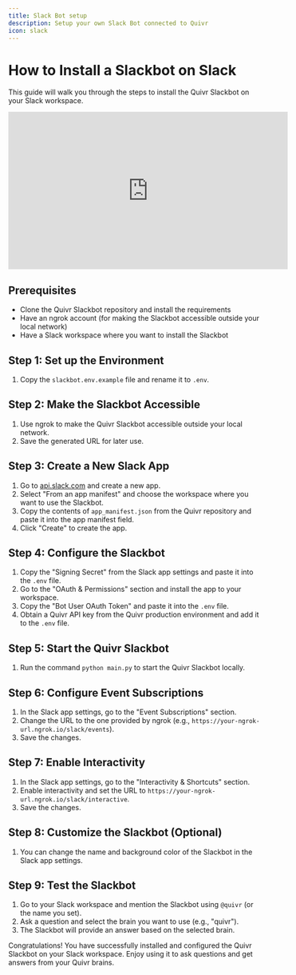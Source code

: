 ```yaml
---
title: Slack Bot setup
description: Setup your own Slack Bot connected to Quivr
icon: slack
---
```


# How to Install a Slackbot on Slack

This guide will walk you through the steps to install the Quivr Slackbot on your Slack workspace.


<iframe width="560" height="315" src="https://www.youtube.com/embed/1yMe21vIl9E?si=OdmWw9vcqyGqs0KI" title="YouTube video player" frameborder="0" allow="accelerometer; autoplay; clipboard-write; encrypted-media; gyroscope; picture-in-picture; web-share" referrerpolicy="strict-origin-when-cross-origin" allowfullscreen></iframe>

## Prerequisites

- Clone the Quivr Slackbot repository and install the requirements
- Have an ngrok account (for making the Slackbot accessible outside your local network)
- Have a Slack workspace where you want to install the Slackbot

## Step 1: Set up the Environment

1. Copy the `slackbot.env.example` file and rename it to `.env`.

## Step 2: Make the Slackbot Accessible

1. Use ngrok to make the Quivr Slackbot accessible outside your local network.
2. Save the generated URL for later use.

## Step 3: Create a New Slack App

1. Go to [api.slack.com](https://api.slack.com/) and create a new app.
2. Select "From an app manifest" and choose the workspace where you want to use the Slackbot.
3. Copy the contents of `app_manifest.json` from the Quivr repository and paste it into the app manifest field.
4. Click "Create" to create the app.

## Step 4: Configure the Slackbot

1. Copy the "Signing Secret" from the Slack app settings and paste it into the `.env` file.
2. Go to the "OAuth & Permissions" section and install the app to your workspace.
3. Copy the "Bot User OAuth Token" and paste it into the `.env` file.
4. Obtain a Quivr API key from the Quivr production environment and add it to the `.env` file.

## Step 5: Start the Quivr Slackbot

1. Run the command `python main.py` to start the Quivr Slackbot locally.

## Step 6: Configure Event Subscriptions

1. In the Slack app settings, go to the "Event Subscriptions" section.
2. Change the URL to the one provided by ngrok (e.g., `https://your-ngrok-url.ngrok.io/slack/events`).
3. Save the changes.

## Step 7: Enable Interactivity

1. In the Slack app settings, go to the "Interactivity & Shortcuts" section.
2. Enable interactivity and set the URL to `https://your-ngrok-url.ngrok.io/slack/interactive`.
3. Save the changes.

## Step 8: Customize the Slackbot (Optional)

1. You can change the name and background color of the Slackbot in the Slack app settings.

## Step 9: Test the Slackbot

1. Go to your Slack workspace and mention the Slackbot using `@quivr` (or the name you set).
2. Ask a question and select the brain you want to use (e.g., "quivr").
3. The Slackbot will provide an answer based on the selected brain.

Congratulations! You have successfully installed and configured the Quivr Slackbot on your Slack workspace. Enjoy using it to ask questions and get answers from your Quivr brains.

